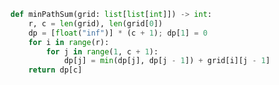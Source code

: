 ```python meta="source=problems/64-minimum-path-sum/bottomup.py"
def minPathSum(grid: list[list[int]]) -> int:
    r, c = len(grid), len(grid[0])
    dp = [float("inf")] * (c + 1); dp[1] = 0
    for i in range(r):
        for j in range(1, c + 1):
            dp[j] = min(dp[j], dp[j - 1]) + grid[i][j - 1]
    return dp[c]
```